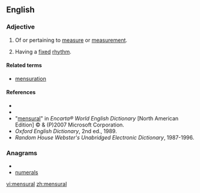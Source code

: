 ==English==

===Adjective===
{{en-adj|-}}

#Of or pertaining to [[measure]] or [[measurement]].
# {{music}} Having a [[fixed]] [[rhythm]].

====Related terms====
*[[mensuration]]

====References====
*{{R:Webster 1828}}
*{{R:Dictionary.com}}
*"[http://encarta.msn.com/dictionary_/mensural.html mensural]" in ''Encarta® World English Dictionary'' [North American Edition] © & (P)2007 Microsoft Corporation.
*''Oxford English Dictionary'', 2nd ed., 1989.
*''Random House Webster's Unabridged Electronic Dictionary'', 1987-1996.

===Anagrams===
* {{alphagram|aelmnrsu}}
* [[numerals#English|numerals]]

[[vi:mensural]]
[[zh:mensural]]